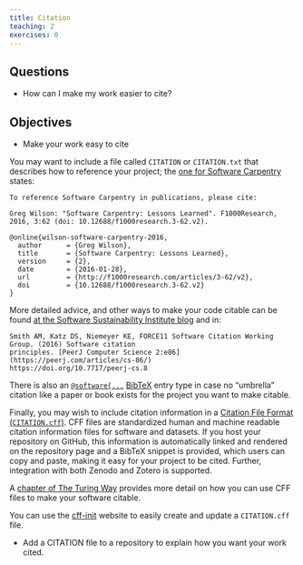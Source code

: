 ---
title: Citation
teaching: 2
exercises: 0
---

::: {.callout-important}
## Questions

- How can I make my work easier to cite?

:::

::: {.callout-tip}
## Objectives

- Make your work easy to cite

:::

You may want to include a file called `CITATION` or `CITATION.txt`
that describes how to reference your project;
the [one for Software
Carpentry](https://github.com/swcarpentry/website/blob/gh-pages/CITATION)
states:

```source
To reference Software Carpentry in publications, please cite:

Greg Wilson: "Software Carpentry: Lessons Learned". F1000Research,
2016, 3:62 (doi: 10.12688/f1000research.3-62.v2).

@online{wilson-software-carpentry-2016,
  author      = {Greg Wilson},
  title       = {Software Carpentry: Lessons Learned},
  version     = {2},
  date        = {2016-01-28},
  url         = {http://f1000research.com/articles/3-62/v2},
  doi         = {10.12688/f1000research.3-62.v2}
}
```

More detailed advice, and other ways to make your code citable can be found
[at the Software Sustainability Institute blog](https://www.software.ac.uk/publication/how-cite-and-describe-software) and in:

```source
Smith AM, Katz DS, Niemeyer KE, FORCE11 Software Citation Working Group. (2016) Software citation
principles. [PeerJ Computer Science 2:e86](https://peerj.com/articles/cs-86/)
https://doi.org/10.7717/peerj-cs.8
```

There is also an [`@software{...`](https://www.google.com/search?q=git+citation+%22%40software%7B%22)
[BibTeX](https://www.ctan.org/pkg/bibtex) entry type in case
no "umbrella" citation like a paper or book exists for the project you want to
make citable.

Finally, you may wish to include citation information in a [Citation File Format
(`CITATION.cff`)](https://citation-file-format.github.io/). CFF files are standardized human and machine readable citation
information files for software and datasets. If you host your repository on GitHub, this information is automatically linked
and rendered on the repository page and a BibTeX snippet is provided, which users can copy and paste, making it easy for
your project to be cited. Further, integration with both Zenodo and Zotero is supported.

A [chapter of The Turing Way](https://the-turing-way.netlify.app/communication/citable/citable-cite#citing-software) provides more detail on how you can use CFF files to make your software citable.

You can use the [cff-init](https://citation-file-format.github.io/cff-initializer-javascript/#/) website to easily
create and update a `CITATION.cff` file.

:::::::::::::::::::::::::::::::::::::::: keypoints

- Add a CITATION file to a repository to explain how you want your work cited.

::::::::::::::::::::::::::::::::::::::::::::::::::
